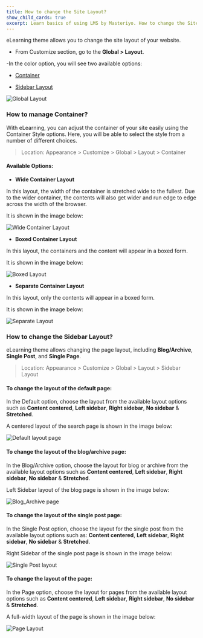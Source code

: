 ---
title: How to change the Site Layout?
show_child_cards: true
excerpt: Learn basics of using LMS by Masteriyo. How to change the Site Layout.
---

eLearning theme allows you to change the site layout of your website.

- From Customize section, go to the **Global > Layout**.

-In the color option, you will see two available options:

  - [Container](https://docs.masteriyo.com/elearning/customizer[global]/site-layout#how-to-manage-container)
  
  - [Sidebar Layout](https://docs.masteriyo.com/elearning/customizer[global]/site-layout#how-to-change-the-sidebar-layout)
  
![Global Layout](https://user-images.githubusercontent.com/109593521/183382659-098bceee-f46d-4a24-8481-da71c0d9523f.png)


### How to manage Container?

With eLearning, you can adjust the container of your site easily using the Container Style options. Here, you will be able to select the style from a number of different choices. 

> Location: Appearance > Customize > Global > Layout > Container

#### Available Options:

-  **Wide Container Layout**

In this layout, the width of the container is stretched wide to the fullest. Due to the wider container, the contents will also get wider and run edge to edge across the width of the browser.

It is shown in the image below:

![Wide Container Layout](https://user-images.githubusercontent.com/109593521/183383738-02b3c215-a69d-4b68-b284-f323426eacbf.png)

- **Boxed Container Layout**

In this layout, the containers and the content will appear in a boxed form.

It is shown in the image below:

![Boxed Layout](https://user-images.githubusercontent.com/109593521/183384268-629bd388-7979-4b9d-89a3-f70bcb0ef1be.png)

- **Separate Container Layout**

In this layout, only the contents will appear in a boxed form.

It is shown in the image below:

![Separate Layout](https://user-images.githubusercontent.com/109593521/183384737-872f7b12-3ca5-4e35-a542-4ce16f8bf2b2.png)


### How to change the Sidebar Layout?

eLearning theme allows changing the page layout, including **Blog/Archive**, **Single Post**, and **Single Page**.

> Location: Appearance > Customize > Global > Layout > Sidebar Layout

#### To change the layout of the default page:

In the Default option, choose the layout from the available layout options such as **Content centered**, **Left sidebar**, **Right sidebar**, **No sidebar** & **Stretched**.

A centered layout of the search page is shown in the image below:

![Default layout page](https://user-images.githubusercontent.com/109593521/183387539-5a56bfa0-7def-4826-b912-89b9f862db08.png)

#### To change the layout of the blog/archive page:

In the Blog/Archive option, choose the layout for blog or archive from the available layout options such as **Content centered**, **Left sidebar**, **Right sidebar**, **No sidebar** & **Stretched**.

Left Sidebar layout of the blog page is shown in the image below:

![Blog_Archive page](https://user-images.githubusercontent.com/109593521/183395506-d90ba245-54ab-420d-ae0b-42f9e85c9859.png)

#### To change the layout of the single post page:

In the Single Post option, choose the layout for the single post from the available layout options such as: **Content centered**, **Left sidebar**, **Right sidebar**, **No sidebar** & **Stretched**.

Right Sidebar of the single post page is shown in the image below:

![Single Post layout](https://user-images.githubusercontent.com/109593521/183396682-8610677f-4b38-49ac-9c57-60284950b812.png)


#### To change the layout of the page:

In the Page option, choose the layout for pages from the available layout options such as **Content centered**, **Left sidebar**, **Right sidebar**, **No sidebar** & **Stretched**.

A full-width layout of the page is shown in the image below:

![Page Layout](https://user-images.githubusercontent.com/109593521/183397815-75960362-bec0-4e52-b3fe-95aeb70b6676.png)




